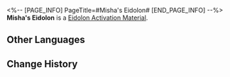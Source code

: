 <%-- [PAGE_INFO]
PageTitle=#Misha's Eidolon#
[END_PAGE_INFO] --%>
{{Item Infobox
|id          = 11312
|image       = Item Misha's Eidolon.png{{subst:void|<!--$UPLOAD:<<SpriteOutput/ItemFigures/11001.png>-<Item Misha's Eidolon.png>-<Item Icons>>-->}}
|type        = Eidolon Activation Material
|invCategory = 
|rarity      = 4
|effect      = 
|description = Material for raising Misha's Eidolon Level.
}}
'''Misha's Eidolon''' is a [[Eidolon Activation Material]].

==Other Languages==
{{Other Languages
|en   = Misha's Eidolon
|zhs  = 【米沙】的星魂
|zht  = 【米沙】的星魂
|ja   = 「ミーシャ」の星魂
|ko   = [미샤]의 성혼
|es   = Eidolon de Misha
|fr   = Eidolon de Micha
|ru   = Эйдолон Миши
|th   = Eidolon ของ Misha
|vi   = Tinh Hồn Misha
|de   = Mishas Eidolon
|id   = Misha's Eidolon
|pt   = Eidolon de Misha
}}

==Change History==
{{Change History|2.0}}